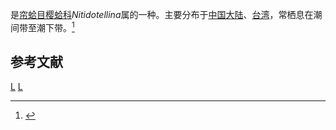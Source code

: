 {{noteTA
|T=zh-cn:亮樱蛤; zh-tw:明亮櫻蛤;
|1=zh-cn:亮樱蛤; zh-tw:明亮櫻蛤;
}}
{{Speciesbox
| taxon = Nitidotellina nitidula
| binomial_authority = (Dunker, 1860)
}}
{{地区用词4|start=学名：''{{lang|la|Nitidotellina nitidula}}''|cn=亮樱蛤|tw=明亮櫻蛤|as=称}}是[[帘蛤目|帘蛤目]][[樱蛤科|樱蛤科]]''Nitidotellina''属的一种。主要分布于[[中国大陆|中国大陆]]、[[台湾|台湾]]，常栖息在潮间带至潮下带。<ref>{{cite web|url=http://shell.sinica.edu.tw/chinese/shellbase_detail.php?science_no=2580|title=国际贝库：亮樱蛤|publisher=台湾贝类资料库|accessdate=2009-08-11|archive-date=2016-03-04|archive-url=https://web.archive.org/web/20160304131747/http://shell.sinica.edu.tw/chinese/shellbase_detail.php?science_no=2580|dead-url=no}}</ref>

== 参考文献 ==
{{reflist}}

{{taxonbar}}
[[Category:樱蛤科|L]]
[[Category:_1860年描述的动物|L]]

{{mollusc-stub}}